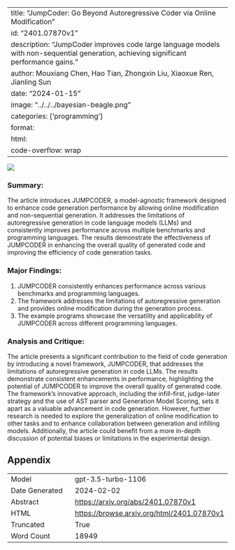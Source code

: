 
---
title: "JumpCoder: Go Beyond Autoregressive Coder via Online Modification"
id: "2401.07870v1"
description: "JumpCoder improves code large language models with non-sequential generation, achieving significant performance gains."
author: Mouxiang Chen, Hao Tian, Zhongxin Liu, Xiaoxue Ren, Jianling Sun
date: "2024-01-15"
image: "../../../bayesian-beagle.png"
categories: ['programming']
format:
  html:
    code-overflow: wrap
---

![](None)

### Summary:

The article introduces JUMPCODER, a model-agnostic framework designed to enhance code generation performance by allowing online modification and non-sequential generation. It addresses the limitations of autoregressive generation in code language models (LLMs) and consistently improves performance across multiple benchmarks and programming languages. The results demonstrate the effectiveness of JUMPCODER in enhancing the overall quality of generated code and improving the efficiency of code generation tasks.

### Major Findings:
1. JUMPCODER consistently enhances performance across various benchmarks and programming languages.
2. The framework addresses the limitations of autoregressive generation and provides online modification during the generation process.
3. The example programs showcase the versatility and applicability of JUMPCODER across different programming languages.

### Analysis and Critique:
The article presents a significant contribution to the field of code generation by introducing a novel framework, JUMPCODER, that addresses the limitations of autoregressive generation in code LLMs. The results demonstrate consistent enhancements in performance, highlighting the potential of JUMPCODER to improve the overall quality of generated code. The framework's innovative approach, including the infill-first, judge-later strategy and the use of AST parser and Generation Model Scoring, sets it apart as a valuable advancement in code generation. However, further research is needed to explore the generalization of online modification to other tasks and to enhance collaboration between generation and infilling models. Additionally, the article could benefit from a more in-depth discussion of potential biases or limitations in the experimental design.

## Appendix

|          |          |
|----------|----------|
| Model     | gpt-3.5-turbo-1106       |
| Date Generated     | 2024-02-02       |
| Abstract | [https://arxiv.org/abs/2401.07870v1](https://arxiv.org/abs/2401.07870v1)        |
| HTML     | [https://browse.arxiv.org/html/2401.07870v1](https://browse.arxiv.org/html/2401.07870v1)       |
| Truncated       | True       |
| Word Count       | 18949       |